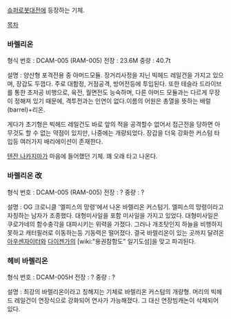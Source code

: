 [[슈퍼로봇대전]]에 등장하는 기체.

[[목차]]
=== 바렐리온 ===
형식 번호 : DCAM-005 (RAM-005)
전장 : 23.6M
중량 : 40.7t

설명 : 양산형 포격전용 중 아머드모듈. 장거리사정을 지닌 빅헤드 레일건을 가지고 있으며, 장갑도 두껍다. 주로 대함정, 거점공격, 방어전등에 투입된다. 또한 테슬라 드라이브를 통한 초저공 비행으로, 육전, 월면전도 능숙하며, 다른 아머드 모듈과는 다르게 무장이 정해져 있기 때문에, 격투전과는 인연이 없다.이름의 어원은 총열을 뜻하는 배럴(barrel)+리온.

게다가 초기형은 빅헤드 레일건도 바로 앞의 적을 공격할수 없어서 접근전을 당하면 아무것도 할 수 없는 약점이 있지만, 나중에는 개량되었다. 장갑을 더욱 강화한 커스텀 타입등 여러가지 배리에이션이 존재한다.

[[텐잔 나카지마]]가 마음에 들어했던 기체. 꽤 오래 타고 나온다.

=== 바렐리온 改 ===
형식 번호 : DCAM-005 (RAM-005)
전장 : ?
중량 : ?

설명 : OG 크로니클 '엘피스의 망령'에서 나온 바렐리온 커스텀기. 엘피스의 망령이라고 자칭하는 남자가 조종했다. 대형미사일을 포함 미사일을 가지고 있었다. 대형미사일은 쿠로가네의 함수충각을 대파시키는 위력을 가졌다. 그러나 개조탓인지 하늘을 비행하지 못하고 캐터필러로 이동하는등 기동력은 떨어졌다. 결국 바렐리온이 있는 곳까지 달려온 [[아우센자이터]]와 [[다이젠가]]의 [wiki:"용권참함도" 일기도섬]을 맞고 파괴된다.

=== 헤비 바렐리온 ===
형식 번호 : DCAM-005H
전장 : ?
중량 : ?

설명 : 최강의 바렐리온이라고 칭해지는 기체로 바렐리온 커스텀의 개량형. 머리의 빅헤드 레일건이 연장식으로 강화되어 연사가 가능해졌다. 그 대신 연장빔캐논이 삭제되어 있다.
